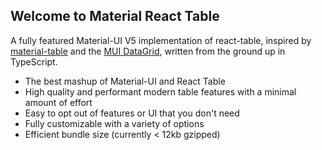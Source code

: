 
<Head>
  <title>Material React Table</title>
  <meta name="description" content="Material React Table Docs" />
  <link rel="icon" href="/favicon.ico" />
</Head>

## Welcome to Material React Table

A fully featured Material-UI V5 implementation of react-table, inspired by [material-table](https://material-table.com/) and the [MUI DataGrid](https://mui.com/components/data-grid/#mit-version), written from the ground up in TypeScript.

- The best mashup of Material-UI and React Table
- High quality and performant modern table features with a minimal amount of effort
- Easy to opt out of features or UI that you don't need
- Fully customizable with a variety of options
- Efficient bundle size (currently < 12kb gzipped)
